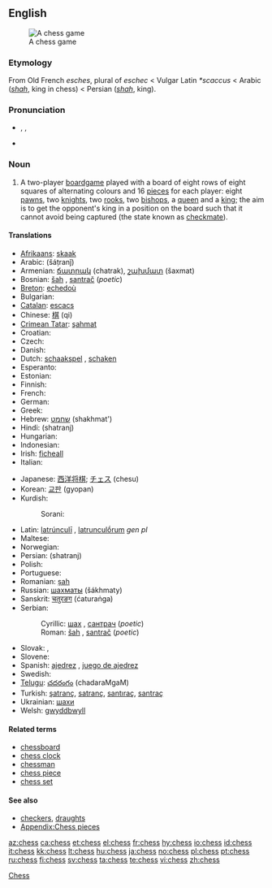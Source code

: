 {{wikipedia}}
==English==
[[Image:Checkmate2.jpg|thumb|A chess game]]

===Etymology===
From Old French ''esches'', plural of ''eschec'' < Vulgar Latin ''*scaccus'' < Arabic {{Arab|[[شاه]]}} (''[[shah]]'', king in chess) < Persian {{fa-Arab|[[شاه]]}} (''[[shah]]'', king).

===Pronunciation===
* {{enPR|chĕs}}, {{IPA|/ʧɛs/}}, {{SAMPA|/tSEs/}}
* {{rhymes|ɛs}}

===Noun===
{{en-noun|-}}

# A two-player [[boardgame]] played with a board of eight rows of eight squares of alternating colours and 16 [[piece]]s for each player: eight [[pawn]]s, two [[knight]]s, two [[rook]]s, two [[bishop]]s, a [[queen]] and a [[king]]; the aim is to get the opponent's king in a position on the board such that it cannot avoid being captured (the state known as [[checkmate]]).

====Translations====
{{trans-top|two-player board game}}
* [[Afrikaans]]: [[skaak]]
* Arabic: {{Arab|[[شطرنج]]}} (šáṭranǰ) {{m}}
* Armenian: [[ճատրակ]] (chatrak), [[շախմատ]] (šaxmat)
* Bosnian: [[šah]] {{m}}, [[santrač]] {{m}} (''poetic'')
* [[Breton]]: [[echedoù]] {{p}}
* Bulgarian: {{t-|bg|шах|m|sc=Cyrl}}
* [[Catalan]]: [[escacs]] {{p}}
* Chinese: [[棋]] (qi)
* [[Crimean Tatar]]: [[şahmat]]
* Croatian: {{t-|hr|šah|m}}
* Czech: {{t+|cs|šachy|m|p}}
* Danish: {{t-|da|skak|c}}
* Dutch: [[schaakspel]] {{n}} <!--"schaken" = “to play chess”-->, [[schaken]] <!--it's a verb, but it's still the standard name of the sport/game-->
* Esperanto: {{t-|eo|ŝako|xs=Esperanto}}
* Estonian: {{t-|et|male}}
* Finnish: {{t+|fi|shakki}}
* French: {{t+|fr|échecs|m|p}}
* German: {{t+|de|Schach|n}}
* Greek: {{t+|el|σκάκι|n|tr=skáki|sc=Grek}}
* Hebrew: [[שחמט]] (shakhmat') {{m}}
* Hindi: (shatranj)
* Hungarian: {{t+|hu|sakk}}
* Indonesian: {{t+|id|catur|xs=Indonesian}}
* Irish: [[ficheall]] {{f}}
* Italian: {{t+|it|scacchi|m|p}}
{{trans-mid}}
* Japanese: [[西洋将棋]]; [[チェス]] (chesu)
* Korean: [[교판]] (gyopan)
* Kurdish:
*: Sorani: {{t|ku|شه‌تڕه‌نج|tr=shatranj|sc=KUchar}}
* Latin: [[latrunculi|latrúnculī]] {{m|p}}, [[latrunculorum|latrunculṓrum]] ''gen pl''
* Maltese: {{t-|mt|ċess|xs=Maltese}}
* Norwegian: {{t+|no|sjakk|m}}
* Persian: {{fa-Arab|[[شطرنج]]}} (shatranj)
* Polish: {{t+|pl|szachy|m|p}}
* Portuguese: {{t+|pt|xadrez|m}}
* Romanian: [[șah]] {{n}}
* Russian: [[шахматы]] (šákhmaty) {{p!}}
* Sanskrit: [[चतुरङग]] (ćaturaṅga)
* Serbian:
*: Cyrillic: [[шах]] {{m}}, [[сантрач]] {{m}} (''poetic'')
*: Roman: [[šah]] {{m}}, [[santrač]] {{m}} (''poetic'')
* Slovak: {{t-|sk|šach|m}}, {{t-|sk|šachy|m|p}}
* Slovene: {{t+|sl|šah|m}}
* Spanish: [[ajedrez]] {{m}}, [[juego de ajedrez]] {{m}}
* Swedish: {{t+|sv|schack}}
* [[Telugu]]: [[చదరంగం]] (chadaraMgaM)
* Turkish: [[şatranç]], [[satranç]], [[santıraç]], [[santraç]]
* Ukrainian: [[шахи]]
* Welsh: [[gwyddbwyll]] {{f}}
{{trans-bottom}}

====Related terms====
* [[chessboard]]
* [[chess clock]]
* [[chessman]]
* [[chess piece]]
* [[chess set]]

====See also====
{{wikibooks}}
* [[checkers]], [[draughts]]
* [[Appendix:Chess pieces]]

[[Category:Chess| Chess]]

[[az:chess]]
[[ca:chess]]
[[et:chess]]
[[el:chess]]
[[fr:chess]]
[[hy:chess]]
[[io:chess]]
[[id:chess]]
[[it:chess]]
[[kk:chess]]
[[lt:chess]]
[[hu:chess]]
[[ja:chess]]
[[no:chess]]
[[pl:chess]]
[[pt:chess]]
[[ru:chess]]
[[fi:chess]]
[[sv:chess]]
[[ta:chess]]
[[te:chess]]
[[vi:chess]]
[[zh:chess]]